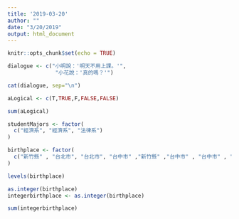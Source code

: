```yaml
---
title: '2019-03-20'
author: ""
date: "3/20/2019"
output: html_document
---
```


```r
knitr::opts_chunk$set(echo = TRUE)
```

```r
dialogue <- c("小明說：'明天不用上課。'",
               "小花說：'真的嗎？'")

cat(dialogue, sep="\n")

```

```r
aLogical <- c(T,TRUE,F,FALSE,FALSE)

sum(aLogical)
```

```r
studentMajors <- factor(
  c("經濟系", "經濟系", "法律系")
)
```

```r
birthplace <- factor(
  c("新竹縣" , "台北市", "台北市", "台中市" ,"新竹縣" ,"台中市" , "台中市" , "新竹縣")
)

levels(birthplace)

as.integer(birthplace)
integerbirthplace <- as.integer(birthplace)

sum(integerbirthplace)
```

